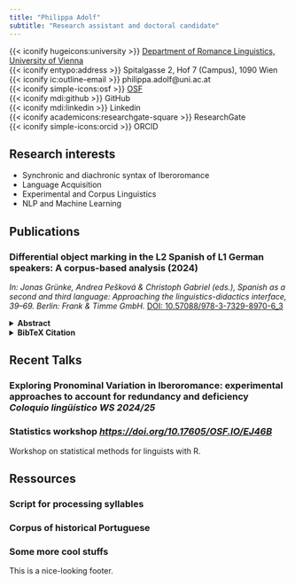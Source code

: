 ```yaml
---
title: "Philippa Adolf"
subtitle: "Research assistant and doctoral candidate"
---
```


::: contact-info
{{< iconify hugeicons:university >}} [Department of Romance Linguistics,
University of Vienna](https://ucrisportal.univie.ac.at/de/persons/philippa-adolf) <br> {{< iconify entypo:address >}} Spitalgasse 2,
Hof 7 (Campus), 1090 Wien <br> {{< iconify ic:outline-email >}}
philippa.adolf\@uni.ac.at <br> {{< iconify simple-icons:osf >}}
[OSF](https://osf.io/wrq2a/) <br> {{< iconify mdi:github >}} GitHub <br>
{{< iconify mdi:linkedin >}} Linkedin <br>
{{< iconify academicons:researchgate-square >}} ResearchGate <br>
{{< iconify simple-icons:orcid >}} ORCID
:::

## Research interests {#research-interests .section-title}

-   Synchronic and diachronic syntax of Iberoromance
-   Language Acquisition
-   Experimental and Corpus Linguistics
-   NLP and Machine Learning

## Publications {#publications .section-title}
::: content-container

::: publication-item
### Differential object marking in the L2 Spanish of L1 German speakers: A corpus-based analysis (2024)  
*In: Jonas Grünke, Andrea Pešková & Christoph Gabriel (eds.), Spanish as a second and third language: Approaching the linguistics-didactics interface, 39–69. Berlin: Frank & Timme GmbH.* [DOI: 10.57088/978-3-7329-8970-6_3](https://doi.org/10.57088/978-3-7329-8970-6_3)

::: {.abstract}
<details>
  <summary><strong>Abstract</strong></summary>
  <blockquote>
    El presente estudio contribuye a la investigación de la adquisición  
    del marcado diferencial de objeto (ingl. differential object marking,  
    DOM) del español como segunda lengua (L2), evaluando cuantitativamente  
    el uso escrito del DOM por hablantes nativos de español europeo y por  
    parte de hablantes de alemán como lengua primera (L1). Mediante un  
    enfoque basado en corpus, se analizan más de 100 textos escritos en  
    términos de la alternancia a/∅ con objetos directos nominales,  
    evaluando un conjunto de predictores semánticos y de estructura de la  
    información utilizando un análisis multifactorial basado en  
    clasificaciones de bosques aleatorios. Con este enfoque se investiga  
    hasta qué punto y en función de qué factores el grupo de hablantes L2  
    difiere del grupo nativo en su uso del DOM.
  </blockquote>
</details>

<details>
  <summary><strong>BibTeX Citation</strong></summary>

```bibtex
@incollection{adolfDifferentialObjectMarking2024,
    location = {Berlin},
    title = {Differential object marking in the L2 Spanish of L1 German speakers: A corpus-based analysis},
    isbn = {978-3-7329-8970-6},
    url = {https://doi.org/10.57088/978-3-7329-8970-6_3},
    pages = {39--69},
    booktitle = {Spanish as a second and third language: Approaching the linguistics-didactics interface},
    publisher = {Frank \& Timme {GmbH}},
    author = {Adolf, Philippa},
    editor = {Grünke, Jonas and Pešková, Andrea and Gabriel, Christoph},
    date = {2024},
    doi = {10.57088/978-3-7329-8970-6_3},
}
```
</details> 
:::

:::

:::
## Recent Talks {#talks .section-title}

::: content-container

::: talk-item
### Exploring Pronominal Variation in Iberoromance: experimental approaches to account for redundancy and deficiency *Coloquio lingüístico WS 2024/25*

:::

::: talk-item
### Statistics workshop *[https://doi.org/10.17605/OSF.IO/EJ46B](https://doi.org/10.17605/OSF.IO/EJ46B)*

Workshop on statistical methods for linguists with R.
:::

:::

## Ressources
::: content-container

::: publication-item
### Script for processing syllables
:::

::: publication-item
### Corpus of historical Portuguese
:::

::: publication-item
### Some more cool stuffs
:::

:::

::: footer-content
This is a nice-looking footer.
:::
